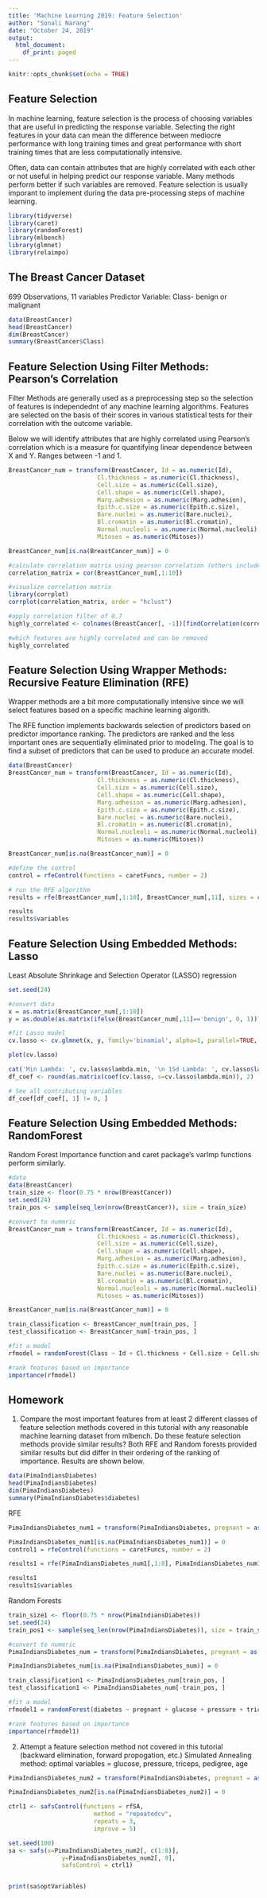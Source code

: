 ```yaml
---
title: 'Machine Learning 2019: Feature Selection'
author: "Sonali Narang"
date: "October 24, 2019"
output:
  html_document:
    df_print: paged
---
```


```r
knitr::opts_chunk$set(echo = TRUE)
```

## Feature Selection 

In machine learning, feature selection is the process of choosing variables that are useful in predicting the response variable. Selecting the right features in your data can mean the difference between mediocre performance with long training times and great performance with short training times that are less computationally intensive. 

Often, data can contain attributes that are highly correlated with each other or not useful in helping predict our response variable. Many methods perform better if such variables are removed. Feature selection is usually imporant to implement during the data pre-processing steps of machine learning. 


```r
library(tidyverse)
library(caret)
library(randomForest)
library(mlbench)
library(glmnet)
library(relaimpo)
```

## The Breast Cancer Dataset
699 Observations, 11 variables
Predictor Variable: Class- benign or malignant 

```r
data(BreastCancer)
head(BreastCancer)
dim(BreastCancer)
summary(BreastCancer$Class)
```

## Feature Selection Using Filter Methods: Pearson's Correlation 

Filter Methods are generally used as a preprocessing step so the selection of features is independednt of any machine learning algorithms. Features are selected on the basis of their scores in various statistical tests for their correlation with the outcome variable. 

Below we will identify attributes that are highly correlated using Pearson's correlation which is a measure for quantifying linear dependence between X and Y. Ranges between -1 and 1. 

```r
BreastCancer_num = transform(BreastCancer, Id = as.numeric(Id), 
                         Cl.thickness = as.numeric(Cl.thickness),
                         Cell.size = as.numeric(Cell.size),
                         Cell.shape = as.numeric(Cell.shape), 
                         Marg.adhesion = as.numeric(Marg.adhesion),
                         Epith.c.size = as.numeric(Epith.c.size),
                         Bare.nuclei = as.numeric(Bare.nuclei), 
                         Bl.cromatin = as.numeric(Bl.cromatin), 
                         Normal.nucleoli = as.numeric(Normal.nucleoli),
                         Mitoses = as.numeric(Mitoses))

BreastCancer_num[is.na(BreastCancer_num)] = 0

#calculate correlation matrix using pearson correlation (others include spearman and kendall)
correlation_matrix = cor(BreastCancer_num[,1:10])

#visualize correlation matrix
library(corrplot)
corrplot(correlation_matrix, order = "hclust")

#apply correlation filter of 0.7
highly_correlated <- colnames(BreastCancer[, -1])[findCorrelation(correlation_matrix, cutoff = 0.7, verbose = TRUE)]

#which features are highly correlated and can be removed
highly_correlated
```
## Feature Selection Using Wrapper Methods: Recursive Feature Elimination (RFE)

Wrapper methods are a bit more computationally intensive since we will select features based on a specific machine learning algorith. 

The RFE function implements backwards selection of predictors based on predictor importance ranking. The predictors are ranked and the less important ones are sequentially eliminated prior to modeling. The goal is to find a subset of predictors that can be used to produce an accurate model.

```r
data(BreastCancer)
BreastCancer_num = transform(BreastCancer, Id = as.numeric(Id), 
                         Cl.thickness = as.numeric(Cl.thickness),
                         Cell.size = as.numeric(Cell.size),
                         Cell.shape = as.numeric(Cell.shape), 
                         Marg.adhesion = as.numeric(Marg.adhesion),
                         Epith.c.size = as.numeric(Epith.c.size),
                         Bare.nuclei = as.numeric(Bare.nuclei), 
                         Bl.cromatin = as.numeric(Bl.cromatin), 
                         Normal.nucleoli = as.numeric(Normal.nucleoli),
                         Mitoses = as.numeric(Mitoses))

BreastCancer_num[is.na(BreastCancer_num)] = 0

#define the control 
control = rfeControl(functions = caretFuncs, number = 2)

# run the RFE algorithm
results = rfe(BreastCancer_num[,1:10], BreastCancer_num[,11], sizes = c(2,5,9), rfeControl = control, method = "svmRadial")

results
results$variables
```

## Feature Selection Using Embedded Methods: Lasso

Least Absolute Shrinkage and Selection Operator (LASSO) regression


```r
set.seed(24)

#convert data
x = as.matrix(BreastCancer_num[,1:10])
y = as.double(as.matrix(ifelse(BreastCancer_num[,11]=='benign', 0, 1))) 

#fit Lasso model 
cv.lasso <- cv.glmnet(x, y, family='binomial', alpha=1, parallel=TRUE, standardize=TRUE, type.measure='auc')

plot(cv.lasso)

cat('Min Lambda: ', cv.lasso$lambda.min, '\n 1Sd Lambda: ', cv.lasso$lambda.1se)
df_coef <- round(as.matrix(coef(cv.lasso, s=cv.lasso$lambda.min)), 2)

# See all contributing variables
df_coef[df_coef[, 1] != 0, ]
```

## Feature Selection Using Embedded Methods: RandomForest
Random Forest Importance function and caret package's varImp functions perform similarly.

```r
#data
data(BreastCancer)
train_size <- floor(0.75 * nrow(BreastCancer))
set.seed(24)
train_pos <- sample(seq_len(nrow(BreastCancer)), size = train_size)

#convert to numeric
BreastCancer_num = transform(BreastCancer, Id = as.numeric(Id), 
                         Cl.thickness = as.numeric(Cl.thickness),
                         Cell.size = as.numeric(Cell.size),
                         Cell.shape = as.numeric(Cell.shape), 
                         Marg.adhesion = as.numeric(Marg.adhesion),
                         Epith.c.size = as.numeric(Epith.c.size),
                         Bare.nuclei = as.numeric(Bare.nuclei), 
                         Bl.cromatin = as.numeric(Bl.cromatin), 
                         Normal.nucleoli = as.numeric(Normal.nucleoli),
                         Mitoses = as.numeric(Mitoses))

BreastCancer_num[is.na(BreastCancer_num)] = 0

train_classification <- BreastCancer_num[train_pos, ]
test_classification <- BreastCancer_num[-train_pos, ]

#fit a model
rfmodel = randomForest(Class ~ Id + Cl.thickness + Cell.size + Cell.shape + Marg.adhesion + Epith.c.size + Bare.nuclei + Bl.cromatin + Normal.nucleoli +  Mitoses, data=train_classification,  importance = TRUE, oob.times = 15, confusion = TRUE)

#rank features based on importance 
importance(rfmodel)

```



## Homework

1. Compare the most important features from at least 2 different classes of feature selection methods covered in this tutorial with any reasonable machine learning dataset from mlbench. Do these feature selection methods provide similar results? 
Both RFE and Random forests provided similar results but did differ in their ordering of the ranking of importance. Results are shown below.
```r
data(PimaIndiansDiabetes)
head(PimaIndiansDiabetes)
dim(PimaIndiansDiabetes)
summary(PimaIndiansDiabetes$diabetes)
```
RFE
```r
PimaIndiansDiabetes_num1 = transform(PimaIndiansDiabetes, pregnant = as.numeric(pregnant), glucose = as.numeric(glucose), pressure = as.numeric(pressure), triceps = as.numeric(triceps), insulin = as.numeric(insulin), mass = as.numeric(mass), pedigree = as.numeric(pedigree), age = as.numeric(age))

PimaIndiansDiabetes_num1[is.na(PimaIndiansDiabetes_num1)] = 0
control1 = rfeControl(functions = caretFuncs, number = 2)

results1 = rfe(PimaIndiansDiabetes_num1[,1:8], PimaIndiansDiabetes_num1[,9], sizes = c(2,5,7), rfeControl = control1, method = "svmRadial")

results1
results1$variables
```


Random Forests
```r
train_size1 <- floor(0.75 * nrow(PimaIndiansDiabetes))
set.seed(24)
train_pos1 <- sample(seq_len(nrow(PimaIndiansDiabetes)), size = train_size1)

#convert to numeric
PimaIndiansDiabetes_num = transform(PimaIndiansDiabetes, pregnant = as.numeric(pregnant), glucose = as.numeric(glucose), pressure = as.numeric(pressure), triceps = as.numeric(triceps), insulin = as.numeric(insulin), mass = as.numeric(mass), pedigree = as.numeric(pedigree), age = as.numeric(age))

PimaIndiansDiabetes_num[is.na(PimaIndiansDiabetes_num)] = 0

train_classification1 <- PimaIndiansDiabetes_num[train_pos, ]
test_classification1 <- PimaIndiansDiabetes_num[-train_pos, ]

#fit a model
rfmodel1 = randomForest(diabetes ~ pregnant + glucose + pressure + triceps + insulin + mass + pedigree + age, data=train_classification1,  importance = TRUE, oob.times = 15, confusion = TRUE)

#rank features based on importance 
importance(rfmodel1)

```



2. Attempt a feature selection method not covered in this tutorial (backward elimination, forward propogation, etc.)
Simulated Annealing method: optimal variables = glucose, pressure, triceps, pedigree, age
```r
PimaIndiansDiabetes_num2 = transform(PimaIndiansDiabetes, pregnant = as.numeric(pregnant), glucose = as.numeric(glucose), pressure = as.numeric(pressure), triceps = as.numeric(triceps), insulin = as.numeric(insulin), mass = as.numeric(mass), pedigree = as.numeric(pedigree), age = as.numeric(age))

PimaIndiansDiabetes_num2[is.na(PimaIndiansDiabetes_num2)] = 0

ctrl1 <- safsControl(functions = rfSA,
                        method = "repeatedcv",
                        repeats = 3,
                        improve = 5) 

set.seed(100)
sa <- safs(x=PimaIndiansDiabetes_num2[, c(1:8)], 
               y=PimaIndiansDiabetes_num2[, 9],
               safsControl = ctrl1)


print(sa$optVariables)
```


